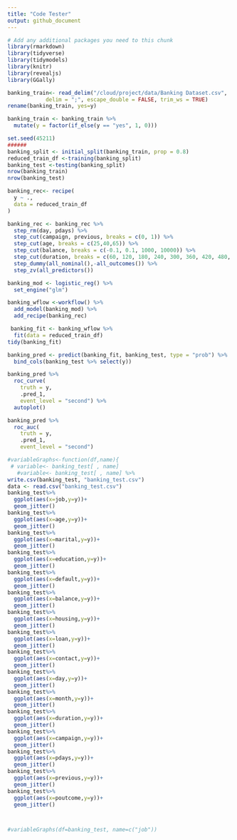 ```yaml
---
title: "Code Tester"
output: github_document
---
```


```r
# Add any additional packages you need to this chunk
library(rmarkdown)
library(tidyverse)
library(tidymodels)
library(knitr)
library(revealjs)
library(GGally)
```


```r
banking_train<- read_delim("/cloud/project/data/Banking Dataset.csv",
            delim = ";", escape_double = FALSE, trim_ws = TRUE)
rename(banking_train, yes=y)
```

```r
banking_train <- banking_train %>%
  mutate(y = factor(if_else(y == "yes", 1, 0)))
```

```r

set.seed(45211)
######
banking_split <- initial_split(banking_train, prop = 0.8)
reduced_train_df <-training(banking_split)
banking_test <-testing(banking_split)
nrow(banking_train)
nrow(banking_test)
```

```r
banking_rec<- recipe(
  y ~ .,
  data = reduced_train_df
)

banking_rec <- banking_rec %>%
  step_rm(day, pdays) %>%
  step_cut(campaign, previous, breaks = c(0, 1)) %>%
  step_cut(age, breaks = c(25,40,65)) %>%
  step_cut(balance, breaks = c(-0.1, 0.1, 1000, 10000)) %>%
  step_cut(duration, breaks = c(60, 120, 180, 240, 300, 360, 420, 480, 540, 600)) %>%
  step_dummy(all_nominal(),-all_outcomes()) %>%
  step_zv(all_predictors())
```

```r
banking_mod <- logistic_reg() %>%
  set_engine("glm")

```

```r
banking_wflow <-workflow() %>%
  add_model(banking_mod) %>%
  add_recipe(banking_rec)

```


```r
 banking_fit <- banking_wflow %>%
  fit(data = reduced_train_df)
tidy(banking_fit) 

```

```r
banking_pred <- predict(banking_fit, banking_test, type = "prob") %>%
  bind_cols(banking_test %>% select(y))

banking_pred %>%
  roc_curve(
    truth = y,
    .pred_1,
    event_level = "second") %>%
  autoplot()

banking_pred %>%
  roc_auc(
    truth = y,
    .pred_1,
    event_level = "second") 

```

```r
#variableGraphs<-function(df,name){
 # variable<- banking_test[ , name]
   #variable<- banking_test[ , name] %>%
write.csv(banking_test, "banking_test.csv")
data <- read.csv("banking_test.csv")
banking_test%>%
  ggplot(aes(x=job,y=y))+
  geom_jitter()
banking_test%>%
  ggplot(aes(x=age,y=y))+
  geom_jitter()
banking_test%>%
  ggplot(aes(x=marital,y=y))+
  geom_jitter()
banking_test%>%
  ggplot(aes(x=education,y=y))+
  geom_jitter()
banking_test%>%
  ggplot(aes(x=default,y=y))+
  geom_jitter()
banking_test%>%
  ggplot(aes(x=balance,y=y))+
  geom_jitter()
banking_test%>%
  ggplot(aes(x=housing,y=y))+
  geom_jitter()
banking_test%>%
  ggplot(aes(x=loan,y=y))+
  geom_jitter()
banking_test%>%
  ggplot(aes(x=contact,y=y))+
  geom_jitter()
banking_test%>%
  ggplot(aes(x=day,y=y))+
  geom_jitter()
banking_test%>%
  ggplot(aes(x=month,y=y))+
  geom_jitter()
banking_test%>%
  ggplot(aes(x=duration,y=y))+
  geom_jitter()
banking_test%>%
  ggplot(aes(x=campaign,y=y))+
  geom_jitter()
banking_test%>%
  ggplot(aes(x=pdays,y=y))+
  geom_jitter()
banking_test%>%
  ggplot(aes(x=previous,y=y))+
  geom_jitter()
banking_test%>%
  ggplot(aes(x=poutcome,y=y))+
  geom_jitter()



#variableGraphs(df=banking_test, name=c("job"))
```


